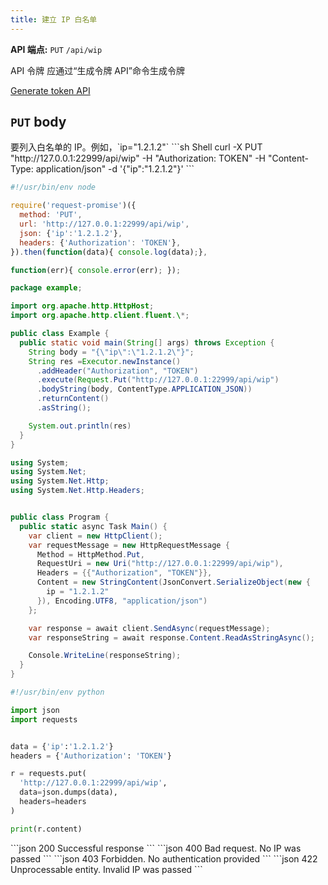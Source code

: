 ```yaml
---
title: 建立 IP 白名单
---
```


**API 端点:** `PUT` `/api/wip`

<ParamField header="Authorization" type="string" required>
 API 令牌
 <Tip>
 应通过“生成令牌 API”命令生成令牌  
   
 [Generate token API](/api-reference/proxy-manager/generate_token_for_token_based_authentication)
 </Tip>
</ParamField>

## `PUT` body
<ParamField body="ip" type="string" required>
  要列入白名单的 IP。例如，`ip="1.2.1.2"`
</ParamField>

<RequestExample>
```sh Shell
curl -X PUT "http://127.0.0.1:22999/api/wip" -H "Authorization: TOKEN" -H "Content-Type: application/json" -d '{"ip":"1.2.1.2"}'
```

```js NodeJS
#!/usr/bin/env node

require('request-promise')({
  method: 'PUT',
  url: 'http://127.0.0.1:22999/api/wip',
  json: {'ip':'1.2.1.2'},
  headers: {'Authorization': 'TOKEN'},
}).then(function(data){ console.log(data);},

function(err){ console.error(err); });
```

```java Java
package example;

import org.apache.http.HttpHost;
import org.apache.http.client.fluent.\*;

public class Example {
  public static void main(String[] args) throws Exception {
    String body = "{\"ip\":\"1.2.1.2\"}";
    String res =Executor.newInstance()
      .addHeader("Authorization", "TOKEN")
      .execute(Request.Put("http://127.0.0.1:22999/api/wip")
      .bodyString(body, ContentType.APPLICATION_JSON))
      .returnContent()
      .asString();

    System.out.println(res)
  }
}
```

```cs C#
using System;
using System.Net;
using System.Net.Http;
using System.Net.Http.Headers;


public class Program {
  public static async Task Main() {
    var client = new HttpClient();
    var requestMessage = new HttpRequestMessage {
      Method = HttpMethod.Put,
      RequestUri = new Uri("http://127.0.0.1:22999/api/wip"),
      Headers = {{"Authorization", "TOKEN"}},
      Content = new StringContent(JsonConvert.SerializeObject(new {
        ip = "1.2.1.2"
      }), Encoding.UTF8, "application/json")
    };

    var response = await client.SendAsync(requestMessage);
    var responseString = await response.Content.ReadAsStringAsync();

    Console.WriteLine(responseString);
  }
}
```

```python Python
#!/usr/bin/env python

import json
import requests


data = {'ip':'1.2.1.2'}
headers = {'Authorization': 'TOKEN'}

r = requests.put(
  'http://127.0.0.1:22999/api/wip',
  data=json.dumps(data),
  headers=headers
)

print(r.content)
```
</RequestExample>

<ResponseExample>
```json 200
Successful response
```
```json 400
Bad request. No IP was passed
```
```json 403
Forbidden. No authentication provided
```
```json 422
Unprocessable entity. Invalid IP was passed
```
</ResponseExample>